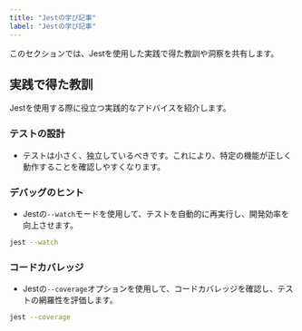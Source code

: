 ```yaml
---
title: "Jestの学び記事"
label: "Jestの学び記事"
---
```


このセクションでは、Jestを使用した実践で得た教訓や洞察を共有します。

## 実践で得た教訓

Jestを使用する際に役立つ実践的なアドバイスを紹介します。

### テストの設計

- テストは小さく、独立しているべきです。これにより、特定の機能が正しく動作することを確認しやすくなります。

### デバッグのヒント

- Jestの`--watch`モードを使用して、テストを自動的に再実行し、開発効率を向上させます。

```bash
jest --watch
```

### コードカバレッジ

- Jestの`--coverage`オプションを使用して、コードカバレッジを確認し、テストの網羅性を評価します。

```bash
jest --coverage
```




